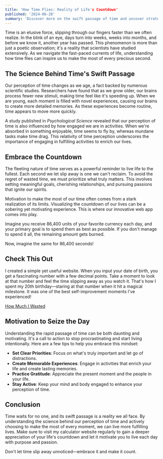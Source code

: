 ```yaml
---
title: 'How Time Flies: Reality of Life's Countdown'
published: '2024-06-28'
summary: 'Discover more on the swift passage of time and uncover strategies to make the most of every moment. Dive into scientific insights and motivational tips that highlight the importance of valuing each second in your life's countdown.'
---
```


Time is an elusive force, slipping through our fingers faster than we often realize. In the blink of an eye, days turn into weeks, weeks into months, and before we know it, another year has passed. This phenomenon is more than just a poetic observation; it's a reality that scientists have studied extensively. As we navigate the fast-paced currents of life, understanding how time flies can inspire us to make the most of every precious second.

## The Science Behind Time's Swift Passage

Our perception of time changes as we age, a fact backed by numerous scientific studies. Researchers have found that as we grow older, our brains process fewer new stimuli, making time feel like it's speeding up. When we are young, each moment is filled with novel experiences, causing our brains to create more detailed memories. As these experiences become routine, time appears to move more quickly.

A study published in *Psychological Science* revealed that our perception of time is also influenced by how engaged we are in activities. When we're absorbed in something enjoyable, time seems to fly by, whereas mundane tasks make time drag. This relativity of time perception underscores the importance of engaging in fulfilling activities to enrich our lives.

## Embrace the Countdown

The fleeting nature of time serves as a powerful reminder to live life to the fullest. Each second we let slip away is one we can't reclaim. To avoid the regret of wasted time, we must prioritize what truly matters. This involves setting meaningful goals, cherishing relationships, and pursuing passions that ignite our spirits.

Motivation to make the most of our time often comes from a stark realization of its limits. Visualizing the countdown of our lives can be a sobering yet motivating experience. This is where our innovative web app comes into play.

Imagine you receive 86,400 units of your favorite currency each day, and your primary goal is to spend them as best as possible. If you don't manage to spend it all, the remaining amount gets burned. 

Now, imagine the same for 86,400 seconds!

## Check This Out

I created a simple yet useful website. When you input your date of birth, you get a fascinating number with a few decimal points. Take a moment to look at that number and feel the time slipping away as you watch it. That's how I spent my 20th birthday—staring at that number when it hit a magical milestone. It was one of the best self-improvement moments I've experienced!

[How Much I Wasted](https://howmuchiwasted.bakir.dev/)

## Motivation to Seize the Day

Understanding the rapid passage of time can be both daunting and motivating. It's a call to action to stop procrastinating and start living intentionally. Here are a few tips to help you embrace this mindset:

- **Set Clear Priorities**: Focus on what's truly important and let go of distractions.
- **Create Memorable Experiences**: Engage in activities that enrich your life and create lasting memories.
- **Practice Gratitude**: Appreciate the present moment and the people in your life.
- **Stay Active**: Keep your mind and body engaged to enhance your perception of time.

## Conclusion

Time waits for no one, and its swift passage is a reality we all face. By understanding the science behind our perception of time and actively choosing to make the most of every moment, we can live more fulfilling lives. Make sure to visit my calculator website regularly to gain a deeper appreciation of your life's countdown and let it motivate you to live each day with purpose and passion.

Don't let time slip away unnoticed—embrace it and make it count.
